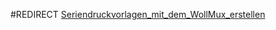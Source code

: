 <?xml version="1.0"?><api><query><normalized><n from="Seriendruck_mit_dem_WollMux" to="Seriendruck mit dem WollMux" /></normalized><pages><page pageid="119" ns="0" title="Seriendruck mit dem WollMux"><revisions><rev contentformat="text/x-wiki" contentmodel="wikitext" xml:space="preserve">#REDIRECT [[Seriendruckvorlagen_mit_dem_WollMux_erstellen]]</rev></revisions></page></pages></query></api>